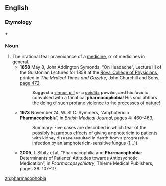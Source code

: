 ==English==

===Etymology===
{{term|pharmaco-}} + {{term|-phobia}}

===Noun===
{{en-noun}}

# The irrational fear or avoidance of a [[medicine]], or of medicines in general.
#* '''1858''' May 8, John Addington Symonds,<!-- but apparently not the same person as is the topic of [[wikipedia:John Addington Symonds]] --> “On Headache”, Lecture III of the Gulstonian Lectures for 1858 at the [[w:Royal College of Physicians|Royal College of Physicians]], printed in ''The Medical Times and Gazette'', John Churchill and Sons, [http://books.google.com/books?id=WRcCAAAAYAAJ&amp;pg=PA472&amp;dq=pharmacophobia page 472],
#*: Suggest a [[dinner-pill]] or a [[seidlitz]] powder, and his face is convulsed with a fanatical '''pharmacophobia'''! His soul abhors the doing of such profane violence to the processes of nature!
#* '''1973''' November 24, W. St C. Symmers, “Amphotericin '''Pharmacophobia'''”,<sup >[http://www.pubmedcentral.nih.gov/articlerender.fcgi?artid=1587609 ]</sup > in ''British Medical Journal'', pages 4: 460–463,
#*: Summary: Five cases are described in which fear of the possibly hazardous effects of giving amphotericin to patients with kidney disease resulted in death from a progressive infection by an amphotericin-sensitive fungus ([…]).
#* '''2005''', I. Sibitz et al, “Pharmacophilia and '''Pharmacophobia''': Determinants of Patients’ Attitudes towards Antipsychotic Medication”,<sup >[http://www.thieme-connect.com/ejournals/DOI/10.1055/s-2005-864119 ]</sup > in ''Pharmacopsychiatry'', Thieme Medical Publishers, pages 38: 107–112.

[[zh:pharmacophobia]]